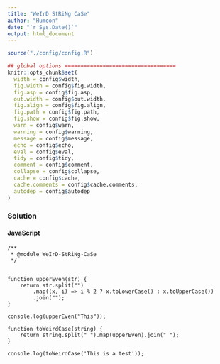 ```yaml
---
title: "WeIrD StRiNg CaSe"
author: "Humoon"
date: "`r Sys.Date()`"
output: html_document
---
```



```r
source("./config/config.R")

## global options ===================================
knitr::opts_chunk$set(
  width = config$width,
  fig.width = config$fig.width,
  fig.asp = config$fig.asp,
  out.width = config$out.width,
  fig.align = config$fig.align,
  fig.path = config$fig.path,
  fig.show = config$fig.show,
  warn = config$warn,
  warning = config$warning,
  message = config$message,
  echo = config$echo,
  eval = config$eval,
  tidy = config$tidy,
  comment = config$comment,
  collapse = config$collapse,
  cache = config$cache,
  cache.comments = config$cache.comments,
  autodep = config$autodep
)
```



### Solution

#### JavaScript

```node
/**
 * @module WeIrD-StRiNg-CaSe
 */


function upperEven(str) {
    return str.split("")
        .map((x, i) => i % 2 ? x.toLowerCase() : x.toUpperCase())
        .join("");
}

console.log(upperEven("This"));

function toWeirdCase(string) {
    return string.split(" ").map(upperEven).join(" ");
}

console.log(toWeirdCase('This is a test'));
```


